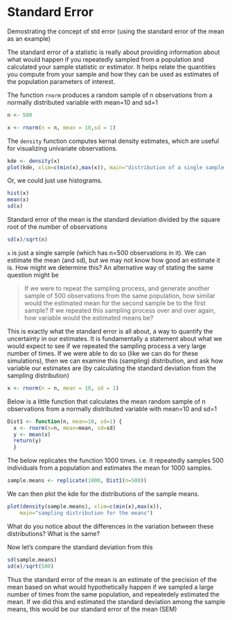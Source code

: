 Standard Error
==============
Demostrating the concept of std error (using the standard error of the mean as an example)

The standard error of a statistic is really about providing information about what would happen if you repeatedly sampled from a population and calculated your sample statistic or estimator. It helps relate the quantities you compute from your sample and how they can be used as estimates of the population parameters of interest. 

The function ```rnorm``` produces a random sample of n observations from a normally distributed variable with mean=10 and sd=1
```r
n <- 500

x <- rnorm(n = n, mean = 10,sd = 1)
```

The ```density``` function computes kernal density estimates, which are useful for visualizing univariate observations.


```r
kde <- density(x)
plot(kde, xlim=c(min(x),max(x)), main="distribution of a single sample of 500 observations")
```

Or, we could just use histograms.

```r
hist(x)
mean(x)
sd(x)
```



Standard error of the mean is the standard deviation divided by the square root of the number of observations

```r
sd(x)/sqrt(n)
```

```x``` is just a single sample (which has n=500 observations in it). We can estimate the mean (and sd), but we may not know how good an estimate it is. How might we determine this?
An alternative way of stating the same question might be 

> If we were to repeat the sampling process, 
> and generate another sample of 500 observations 
> from the same population, how similar would the
> estimated mean for the second sample be to the 
> first sample? If we repeated this sampling process
> over and over again, how variable would the 
> estimated means be?

This is exactly what the standard error is all about, a way to quantify the uncertainty in our estimates. 
It is fundamentally a statement about what we would expect to see if we repeated the sampling process a very large number of times. If we were able to do so (like we can do for these simulations), then we can examine this (sampling) distribution, and ask how variable our estimates are (by calculating the standard deviation from the sampling distribution)

```r
x <- rnorm(n = n, mean = 10, sd = 1)
```



Below is a little function that calculates the mean random sample of n observations from a normally distributed variable with mean=10 and sd=1
```r
Dist1 <- function(n, mean=10, sd=1) {
  x <- rnorm(n=n, mean=mean, sd=sd)
  y <- mean(x)
  return(y)
  }
```


The below replicates the function 1000 times. i.e. it repeatedly samples 500 individuals from a population and estimates the mean for 1000 samples.
```r
sample.means <- replicate(1000, Dist1(n=500)) 
```

We can then plot the kde for the distributions of the sample means.
```r
plot(density(sample.means), xlim=c(min(x),max(x)), 
    main="sampling distribution for the means") 
```

What do you notice about the differences in the variation between these distributions? What is the same?

Now let's compare the standard deviation from this
```r
sd(sample.means) 
sd(x)/sqrt(500)
```

Thus the standard error of the mean is an estimate of the precision of the mean based on what would hypothetically happen if we sampled a large number of times from the same population, and repeatedely estimated the mean. If we did this and estimated the standard deviation among the sample means, this would be our standard error of the mean (SEM)